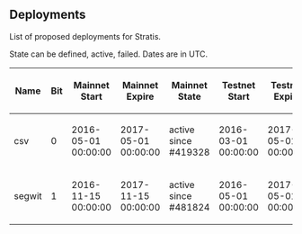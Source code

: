 ==Deployments==

List of proposed deployments for Stratis.

State can be defined, active, failed. Dates are in UTC.

{| class="wikitable sortable"
! Name
! Bit
! Mainnet Start
! Mainnet Expire
! Mainnet State
! Testnet Start
! Testnet Expire
! Testnet State
! StratisMain Start
! StratisMain Expire
! StratisMain State
! StratisTest Start
! StratisTest Expire
! StratisTest State
! BIPs
|-
| csv
| 0
| 2016-05-01 00:00:00
| 2017-05-01 00:00:00
| active since #419328
| 2016-03-01 00:00:00
| 2017-05-01 00:00:00
| active since #770112
|
|
|
|
|
|
| [[/bip-0068.mediawiki|68]], [[/bip-0112.mediawiki|112]], [[/bip-0113.mediawiki|113]]
|-
| segwit
| 1
| 2016-11-15 00:00:00
| 2017-11-15 00:00:00
| active since #481824
| 2016-05-01 00:00:00
| 2017-05-01 00:00:00
| active since #834624
| [[/bip-0141.mediawiki|141]], [[/bip-0143.mediawiki|143]], [[/bip-0147.mediawiki|147]]
|
|
|
|
|
|
|}
